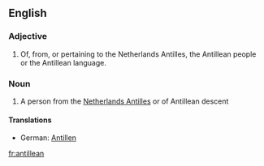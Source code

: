 ==English==

===Adjective===
{{en-adj|-}}

# Of, from, or pertaining to the Netherlands Antilles, the Antillean people or the Antillean language.

===Noun===
{{en-noun}}

# A person from the [[Netherlands Antilles]] or of Antillean descent

====Translations====
*German: [[Antillen]]

[[fr:antillean]]